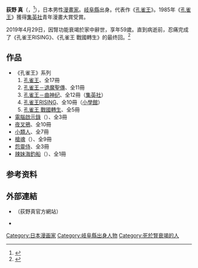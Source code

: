 
{{japanese|japanese=荻野 真|kana=おぎの まこと|romaji=Ogino Makoto}}{{漫畫}}
'''荻野 真'''（{{jpn|j=荻野 真|hg=おぎの まこと|rm=Ogino Makoto}}，{{bd|1959年|5月26日|2019年|4月29日|catIdx=Ogino}}<ref>{{Cite web |url=https://youngjump.jp/info/news_2019050901/ |title=訃報/読者の皆様へ｜週刊ヤングジャンプ公式サイト |access-date=2019-05-10 |archive-url=https://web.archive.org/web/20190510064025/https://youngjump.jp/info/news_2019050901/ |archive-date=2019-05-10 |dead-url=no }}</ref>），日本男性[[漫畫家|漫畫家]]。[[岐阜縣|岐阜縣]]出身。代表作《[[孔雀王|孔雀王]]》。1985年《[[孔雀王|孔雀王]]》獲得[[集英社|集英社]]青年漫畫大賞受賞。

2019年4月29日，因腎功能衰竭於家中辭世，享年59歲。直到病逝前，忍痛完成了《孔雀王RISING》、《孔雀王 戰國轉生》的最终回。<ref>{{Cite web |url=https://star.ettoday.net/news/1441918 |title=孔雀王》作者腎衰竭病逝！　忍痛畫完大結局才走…9字咒一念網淚崩 |access-date=2019-05-10 |archive-url=https://web.archive.org/web/20190510185231/https://star.ettoday.net/news/1441918 |archive-date=2019-05-10 |dead-url=no }}</ref>

== 作品 ==
* 《孔雀王》系列
*# [[孔雀王|孔雀王]]、全17冊
*# [[孔雀王|孔雀王－退魔聖傳]]、全11冊
*# [[孔雀王|孔雀王－曲神纪]]、全12冊（[[集英社|集英社]]）
*# [[孔雀王RISING|孔雀王RISING]]、全10冊（[[小學館|小學館]]）
*#[[孔雀王_戰國轉生|孔雀王 戰國轉生]]、全5冊
* [[電腦啟示錄|電腦啟示錄]]（{{lang|ja|ALGO}}）、全3冊
* [[夜叉鴉|夜叉鴉]]、全10冊
* [[小類人|小類人]]、全7冊
* [[槍魂|槍魂]]（{{lang|ja|拳銃神}}）、全9冊
* [[怨靈侍|怨靈侍]]、全3冊
* [[辣妹海釣船|辣妹海釣船]]（{{lang|ja|おぼこ}}）、全1冊

== 参考资料 ==
{{reflist}}

== 外部連結 ==
* {{ja}}{{lang|ja|[http://www4.airnet.ne.jp/kujaku/ 孔雀の実家]}}（荻野真官方網站）
* {{PreViewBook|集英社-作者|荻野 真}}

{{Authority control}}
{{DEFAULTSORT:Ogino Makoto}}
[[Category:日本漫画家|Category:日本漫画家]]
[[Category:岐阜縣出身人物|Category:岐阜縣出身人物]]
[[Category:死於腎衰竭的人|Category:死於腎衰竭的人]]
{{manga-stub}}